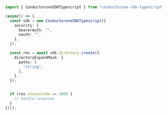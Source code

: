 ```typescript Create.ts
import { ConductoroneSDKTypescript } from "conductorone-sdk-typescript";

(async() => {
  const sdk = new ConductoroneSDKTypescript({
    security: {
      bearerAuth: "",
      oauth: "",
    },
  });

  const res = await sdk.directory.create({
    directoryExpandMask: {
      paths: [
        "string",
      ],
    },
  });


  if (res.statusCode == 200) {
    // handle response
  }
})();
```
